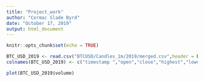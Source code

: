 ---
title: "Project_work"
author: "Cormac Slade Byrd"
date: "October 17, 2019"
output: html_document
---

```{r setup, include=FALSE}
knitr::opts_chunk$set(echo = TRUE)
```

```{r}
BTC_USD_2019 <- read.csv("BTCUSD/Candles_1m/2019/merged.csv",header = F)
colnames(BTC_USD_2019) <- c("timestamp ","open","close","highest","lowest","volume")
```

```{r}
plot(BTC_USD_2019$volume)
```

